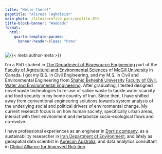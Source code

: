 ```yaml
---
title: "Hello there!"
pagetitle: "Alireza Taghdisian"
main-photo: /files/profile pics/profile.JPG
title-block-banner: "#a8dadc"
format:
  html:
    quarto-template-params:
      banner-header-class: "home"
---
```


::: grid
::: {.g-col-12 .g-col-sm-4}
```{=html}
<div class="grid" style="--bs-columns: 5; row-gap: 0;">
  <div class="g-col-1 g-col-sm-0"></div>
  <div class="g-col-3 g-col-sm-5">
    <picture>
      <source media="(max-width: 576px)" srcset="{{< meta main-photo-square >}}">
      <source media="(min-width: 576px)" srcset="{{< meta main-photo >}}">
      <img class="img-fluid" src="{{< meta main-photo >}}" alt="{{< meta author-meta >}}">
    </picture>
  </div>
  <div class="g-col-1 g-col-sm-0"></div>
</div>
```
:::

::: {.g-col-12 .g-col-sm-8}
I'm a PhD student in [The Department of Bioresource Engineering](https://www.mcgill.ca/bioeng/) part of the [Faculty of Agricultural and Environmental Sciences](https://www.mcgill.ca/macdonald/) of [McGill University](https://www.mcgill.ca/) in Canada. I got my B.S. in Civil Engineering, and my M.S. in Civil and Environmental Engineering from [Shahid Beheshti University](https://en.sbu.ac.ir/) [Faculty of Civil, Water and Environmental Engineering](https://encwe.sbu.ac.ir/). After graduating, I tested designed novel waste technologies to re-use of saline waste to tackle water scarcity and food security in my home country of Iran. Since then, I have shifted away from conventional engineering solutions towards system analysis of the underlying social and political drivers of environmental change. My current research focus is on how human society, specifically urban areas, interact with their environment and metabolize socio-ecological flows and co-evolve.

I have professional experiences as an engineer in [Dorriz company](https://dorriz.com/?avia_forced_reroute=1), as a sustainability researcher in [Iran Department of Environment](http://www.doe.ir/), and lately as geospatial data scientist in [Aurecon Australia](https://www.aurecongroup.com/), and data analytics consultant in [Global Alliance for Improved Nutrition](https://www.gainhealth.org/).
:::
:::
